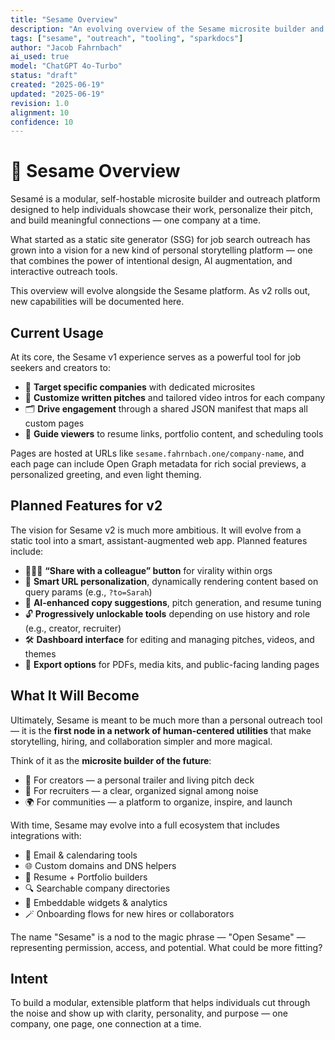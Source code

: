 ```yaml
---
title: "Sesame Overview"
description: "An evolving overview of the Sesame microsite builder and outreach tool."
tags: ["sesame", "outreach", "tooling", "sparkdocs"]
author: "Jacob Fahrnbach"
ai_used: true
model: "ChatGPT 4o-Turbo"
status: "draft"
created: "2025-06-19"
updated: "2025-06-19"
revision: 1.0
alignment: 10
confidence: 10
---
```


# 🌱 Sesame Overview

Sesamé is a modular, self-hostable microsite builder and outreach platform designed to help individuals showcase their work, personalize their pitch, and build meaningful connections — one company at a time.

What started as a static site generator (SSG) for job search outreach has grown into a vision for a new kind of personal storytelling platform — one that combines the power of intentional design, AI augmentation, and interactive outreach tools.

<Aside type="note">
  This overview will evolve alongside the Sesame platform. As v2 rolls out, new capabilities will be documented here.
</Aside>

## Current Usage

At its core, the Sesame v1 experience serves as a powerful tool for job seekers and creators to:

- 🎯 **Target specific companies** with dedicated microsites
- 📝 **Customize written pitches** and tailored video intros for each company
- 🗂️ **Drive engagement** through a shared JSON manifest that maps all custom pages
- 🧭 **Guide viewers** to resume links, portfolio content, and scheduling tools

Pages are hosted at URLs like `sesame.fahrnbach.one/company-name`, and each page can include Open Graph metadata for rich social previews, a personalized greeting, and even light theming.

## Planned Features for v2

The vision for Sesame v2 is much more ambitious. It will evolve from a static tool into a smart, assistant-augmented web app. Planned features include:

- 🧑‍🤝‍🧑 **“Share with a colleague” button** for virality within orgs
- 🔗 **Smart URL personalization**, dynamically rendering content based on query params (e.g., `?to=Sarah`)
- 🧠 **AI-enhanced copy suggestions**, pitch generation, and resume tuning
- 🔓 **Progressively unlockable tools** depending on use history and role (e.g., creator, recruiter)
- 🛠️ **Dashboard interface** for editing and managing pitches, videos, and themes
- 🧳 **Export options** for PDFs, media kits, and public-facing landing pages

## What It Will Become

Ultimately, Sesame is meant to be much more than a personal outreach tool — it is the **first node in a network of human-centered utilities** that make storytelling, hiring, and collaboration simpler and more magical.

Think of it as the **microsite builder of the future**:

- 🎥 For creators — a personal trailer and living pitch deck
- 💼 For recruiters — a clear, organized signal among noise
- 🌍 For communities — a platform to organize, inspire, and launch

With time, Sesame may evolve into a full ecosystem that includes integrations with:

- 💌 Email & calendaring tools
- 🌐 Custom domains and DNS helpers
- 🧱 Resume + Portfolio builders
- 🔍 Searchable company directories
- 🧩 Embeddable widgets & analytics
- 🪄 Onboarding flows for new hires or collaborators

<Aside type="tip">
  The name "Sesame" is a nod to the magic phrase — "Open Sesame" — representing permission, access, and potential. What could be more fitting?
</Aside>

## Intent

To build a modular, extensible platform that helps individuals cut through the noise and show up with clarity, personality, and purpose — one company, one page, one connection at a time.
